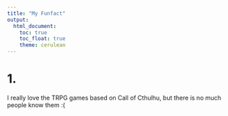 ```yaml
---
title: "My Funfact"
output: 
  html_document:
    toc: true
    toc_float: true
    theme: cerulean
---
```


# 1.

I really love the TRPG games based on Call of Cthulhu, but there is no much people know them :(